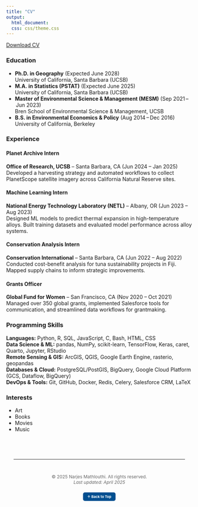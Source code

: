 ```yaml
---
title: "CV"
output:
  html_document:
  css: css/theme.css
---
```

<link rel="stylesheet" href="https://cdnjs.cloudflare.com/ajax/libs/font-awesome/6.4.0/css/all.min.css">
<div class="resume">
<!-- Download Button -->
<a href="pdfs/Narjes_Mathlouthi_CV.pdf" target="_blank" class="download-btn">
  <i class="fa fa-download"></i> Download CV
</a>

  <!-- Education Section -->
  <section class="edu">
    <h3><i class="fa fa-graduation-cap"></i> Education</h3>
    <ul>
      <li>
        <strong>Ph.D. in Geography</strong> (Expected June 2028)<br>
        University of California, Santa Barbara (UCSB)
      </li>
      <li>
        <strong>M.A. in Statistics (PSTAT)</strong> (Expected June 2025)<br>
        University of California, Santa Barbara (UCSB)
      </li>
      <li>
        <strong>Master of Environmental Science & Management (MESM)</strong> (Sep 2021 – Jun 2023)<br>
        Bren School of Environmental Science & Management, UCSB
      </li>
      <li>
        <strong>B.S. in Environmental Economics & Policy</strong> (Aug 2014 – Dec 2016)<br>
        University of California, Berkeley
      </li>
    </ul>
  </section>

 <!-- Experience Section -->
<section class="experience">
  <h3><i class="fa fa-briefcase"></i> Experience</h3>

  <h4>Planet Archive Intern</h4>
  <p><strong>Office of Research, UCSB</strong> – Santa Barbara, CA (Jun 2024 – Jan 2025)<br>
  Developed a harvesting strategy and automated workflows to collect PlanetScope satellite imagery across California Natural Reserve sites.</p>

  <h4>Machine Learning Intern</h4>
  <p><strong>National Energy Technology Laboratory (NETL)</strong> – Albany, OR (Jun 2023 – Aug 2023)<br>
  Designed ML models to predict thermal expansion in high-temperature alloys. Built training datasets and evaluated model performance across alloy systems.</p>

  <h4>Conservation Analysis Intern</h4>
  <p><strong>Conservation International</strong> – Santa Barbara, CA (Jun 2022 – Aug 2022)<br>
  Conducted cost-benefit analysis for tuna sustainability projects in Fiji. Mapped supply chains to inform strategic improvements.</p>

  <h4>Grants Officer</h4>
  <p><strong>Global Fund for Women</strong> – San Francisco, CA (Nov 2020 – Oct 2021)<br>
  Managed over 350 global grants, implemented Salesforce tools for communication, and streamlined data workflows for grantmaking.</p>
</section>

 <!-- Skills Section -->
<section class="skills-prog">
  <h3><i class="fas fa-code"></i> Programming Skills</h3>
  <p>
    <strong>Languages:</strong> Python, R, SQL, JavaScript, C, Bash, HTML, CSS<br>
    <strong>Data Science & ML:</strong> pandas, NumPy, scikit-learn, TensorFlow, Keras, caret, Quarto, Jupyter, RStudio<br>
    <strong>Remote Sensing & GIS:</strong> ArcGIS, QGIS, Google Earth Engine, rasterio, geopandas<br>
    <strong>Databases & Cloud:</strong> PostgreSQL/PostGIS, BigQuery, Google Cloud Platform (GCS, Dataflow, BigQuery)<br>
    <strong>DevOps & Tools:</strong> Git, GitHub, Docker, Redis, Celery, Salesforce CRM, LaTeX
  </p>
</section>

  <!-- Interests Section -->
  <section class="interests">
    <h3><i class="fas fa-star"></i> Interests</h3>
    <ul class="interests-items">
      <li><i class="fas fa-palette"></i> Art</li>
      <li><i class="fas fa-book"></i> Books</li>
      <li><i class="fas fa-film"></i> Movies</li>
      <li><i class="fas fa-headphones"></i> Music</li>
    </ul>
  </section>
</div>


<footer style="text-align: center; margin-top: 40px; padding: 20px; font-size: 0.85em; color: #666;">
  <hr style="margin-bottom: 10px;">

  <!-- Social Media Icons -->
  <a href="mailto:nmathlouthi@ucsb.edu" title="Email"><i class="fas fa-envelope"></i></a> &nbsp;
  <a href="https://github.com/narjesmath" target="_blank" title="GitHub"><i class="fab fa-github"></i></a> &nbsp;
  <a href="https://www.linkedin.com/in/narjes-m" target="_blank" title="LinkedIn"><i class="fab fa-linkedin"></i></a> &nbsp;
  <a href="https://narjesmathlouthi.com" target="_blank" title="Website"><i class="fas fa-globe"></i></a>

  <!-- Copyright and Last Updated -->
  © 2025 Narjes Mathlouthi. All rights reserved. <br>
  <em>Last updated: April 2025</em><br><br>

  <!-- Back to Top Button -->
  <a href="#" style="
    background-color: #004F90;
    color: white;
    padding: 6px 12px;
    border-radius: 5px;
    text-decoration: none;
    font-weight: bold;
    font-size: 0.8em;
  ">
    ↑ Back to Top
  </a>
</footer>
